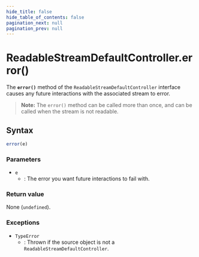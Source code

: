 ```yaml
---
hide_title: false
hide_table_of_contents: false
pagination_next: null
pagination_prev: null
---
```

# ReadableStreamDefaultController.error()

The **`error()`** method of the
`ReadableStreamDefaultController` interface causes any future interactions
with the associated stream to error.

> **Note:** The `error()` method can be called
> more than once, and can be called when the stream is not readable.

## Syntax

```js
error(e)
```

### Parameters

- `e`
  - : The error you want future interactions to fail with.

### Return value

None (`undefined`).

### Exceptions

- `TypeError`
  - : Thrown if the source object is not a `ReadableStreamDefaultController`.
